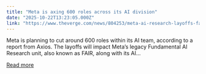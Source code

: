 ```yaml
---
title: "Meta is axing 600 roles across its AI division"
date: "2025-10-22T13:23:05.000Z"
link: "https://www.theverge.com/news/804253/meta-ai-research-layoffs-fair-superintelligence"
---
```


Meta is planning to cut around 600 roles within its AI team, according to a report from Axios. The layoffs will impact Meta’s legacy Fundamental AI Research unit, also known as FAIR, along with its AI...

[Read more](https://www.theverge.com/news/804253/meta-ai-research-layoffs-fair-superintelligence)
